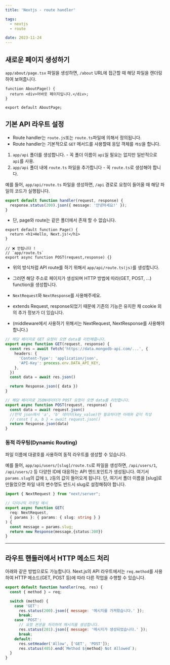 ```yaml
---
title: 'Nextjs - route handler'

tags:
  - nextjs
  - route

date: 2023-11-24
---
```


## 새로운 페이지 생성하기

`app/about/page.tsx` 파일을 생성하면, `/about` URL에 접근할 때 해당 파일을 렌더링하여 보여줍니다.

```javascript:app/about/page.tsx
function AboutPage() {
  return <div>어바웃 페이지입니다.</div>;
}

export default AboutPage;
```

## 기본 API 라우트 설정

- Route handler는 `route.js`또는 `route.ts`파일에 의해서 정의됩니다.
- Route handler는 기본적으로 `GET` 메서드를 사용할때 응답 객체를 `캐싱`을 합니다.

1. `app/api` 폴더를 생성합니다. - 꼭 폴더 이름이 `api`일 필요는 없지만 일반적으로 `api`를 사용.
2. `app/api` 폴더 내에 `route.ts` 파일을 추가합니다 - 꼭 `route.ts`로 생성해야 합니다.

예를 들어, `app/api/route.ts` 파일을 생성하면, `/api` 경로로 요청이 들어올 때 해당 파일의 코드가 실행됩니다.

```javascript:app/api/route.ts
export default function handler(request, response) {
  response.status(200).json({ message: '안녕하세요!' });
}
```

- 단, page와 route는 같은 폴더에서 존재 할 수 없습니다.

```javascript:app/page.tsx
export default function Page() {
  return <h1>Hello, Next.js!</h1>
}

// ❌ 안됩니다 !
// `app/route.ts`
export async function POST(request,response) {}
```

- 위의 방식처럼 API route를 하기 위해서 `app/api/route.ts(js)`를 생성합니다.
- 그러면 해당 주소로 페이지가 생성되며 HTTP 방법에 따라(GET, POST, ...) function을 생성합니다.

- `NextRequest`와 `NextResponse`를 사용해주세요.
- extends Request, response되었기 때문에 기존의 기능은 유지한 채 cookie 외의 추가 정보가 더 있습니다.
- (middleware에서 사용하기 위해서는 NextRequest, NextResponse를 사용해야합니다.)

```javascript:app/api/route.ts
// 해당 페이지로 GET 요청이 오면 data를 리턴해줍니다.
export async function GET(request, response) {
  const res = await fetch('https://data.mongodb-api.com/...', {
    headers: {
      'Content-Type': 'application/json',
      'API-Key': process.env.DATA_API_KEY,
    },
  })
  const data = await res.json()

  return Response.json({ data })
}

// 해당 페이지로 JSON데이터가 POST 요청이 오면 data를 리턴합니다.
export async function POST(request, response) {
  const data = await request.json()
  //만약 json에서 'a', 'b' 데이터(key_value)만 필요하다면 아래와 같이 작성
  // const { a, b } = await request.json()
  return Response.json(data)
}
```

### 동적 라우팅(Dynamic Routing)

파일 이름에 대괄호를 사용하여 동적 라우트를 생성할 수 있습니다.

예를 들어, `app/api/users/[slug]/route.ts`로 파일을 생성하면, `/api/users/1`, `/api/users/2` 등 다양한 ID에 대응하는 API 엔드포인트가 생성됩니다.
여기서 `params.slug`의 값에 `1`, `2`등의 값이 들어오게 됩니다.
단, 여기서 폴더 이름을 [slug]로 만들었으면 파일 내의 변수명도 반드시 slug로 설정해줘야 합니다.

```javascript:app/api/users/[slug]/route.ts
import { NextRequest } from "next/server";

// 다이나믹 라우팅 예시
export async function GET(
  req: NextRequest,
  { params }: { params: { slug: string } }
) {
  const message = params.slug;
  return new Response(message,{status:200})
}
```

---

## 라우트 핸들러에서 HTTP 메소드 처리

아래와 같은 방법으로도 가능합니다.
Next.js의 API 라우트에서는 `req.method`를 사용하여 HTTP 메소드(GET, POST 등)에 따라 다른 작업을 수행할 수 있습니다.

```javascript:app/api/message.js
export default function handler(req, res) {
  const { method } = req;

  switch (method) {
    case 'GET':
      res.status(200).json({ message: '메시지를 가져왔습니다.' });
      break;
    case 'POST':
      // 요청 본문을 처리하여 메시지를 생성합니다.
      res.status(201).json({ message: '메시지가 생성되었습니다.' });
      break;
    default:
      res.setHeader('Allow', ['GET', 'POST']);
      res.status(405).end(`Method ${method} Not Allowed`);
  }
}
```
